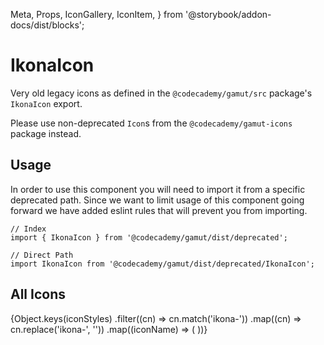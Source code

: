   Meta,
  Props,
  IconGallery,
  IconItem,
} from '@storybook/addon-docs/dist/blocks';

<Meta title="Deprecated|Atoms/IkonaIcon" component={IkonaIcon} />

# IkonaIcon

<StoryStatus status="deprecated" />

Very old legacy icons as defined in the `@codecademy/gamut/src` package&apos;s `IkonaIcon` export.

Please use non-deprecated `Icon`s from the `@codecademy/gamut-icons` package instead.

<Props of={IkonaIcon} />

## Usage

In order to use this component you will need to import it from a specific deprecated path. Since we want
to limit usage of this component going forward we have added eslint rules that will prevent you from
importing.

```tsx
// Index
import { IkonaIcon } from '@codecademy/gamut/dist/deprecated';

// Direct Path
import IkonaIcon from '@codecademy/gamut/dist/deprecated/IkonaIcon';
```

## All Icons

<IconGallery>
  {Object.keys(iconStyles)
    .filter((cn) => cn.match('ikona-'))
    .map((cn) => cn.replace('ikona-', ''))
    .map((iconName) => (
      <IconItem key={iconName} name={iconName}>
        <IkonaIcon key={iconName} name={iconName} size={2} />
      </IconItem>
    ))}
</IconGallery>
